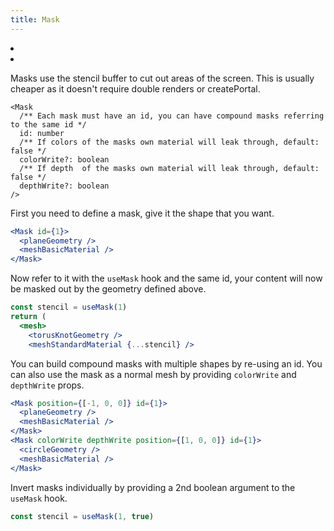 ```yaml
---
title: Mask
---
```


<Grid cols={4}>
  <li>
    <Codesandbox id="7n2yru" />
  </li>
  <li>
    <Codesandbox id="z3f2mw" />
  </li>
</Grid>

Masks use the stencil buffer to cut out areas of the screen. This is usually cheaper as it doesn't require double renders or createPortal.

```tsx
<Mask
  /** Each mask must have an id, you can have compound masks referring to the same id */
  id: number
  /** If colors of the masks own material will leak through, default: false */
  colorWrite?: boolean
  /** If depth  of the masks own material will leak through, default: false */
  depthWrite?: boolean
/>
```

First you need to define a mask, give it the shape that you want.

```jsx
<Mask id={1}>
  <planeGeometry />
  <meshBasicMaterial />
</Mask>
```

Now refer to it with the `useMask` hook and the same id, your content will now be masked out by the geometry defined above.

```jsx
const stencil = useMask(1)
return (
  <mesh>
    <torusKnotGeometry />
    <meshStandardMaterial {...stencil} />
```

You can build compound masks with multiple shapes by re-using an id. You can also use the mask as a normal mesh by providing `colorWrite` and `depthWrite` props.

```jsx
<Mask position={[-1, 0, 0]} id={1}>
  <planeGeometry />
  <meshBasicMaterial />
</Mask>
<Mask colorWrite depthWrite position={[1, 0, 0]} id={1}>
  <circleGeometry />
  <meshBasicMaterial />
</Mask>
```

Invert masks individually by providing a 2nd boolean argument to the `useMask` hook.

```jsx
const stencil = useMask(1, true)
```
